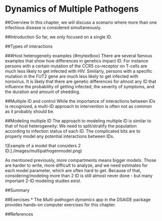 # Dynamics of Multiple Pathogens

##Overview
In this chapter, we will discuss a scenario where more than one infectious disease is considered simultaneously.


##Introduction
So far, we only focused on a single ID.



##Types of interactions




###Host heterogeneity examples {#mytextbox}
There are several famous examples that show how differences in genetics impact ID. For instance persons with a certain mutation of the CCR5 co-receptor on T-cells are much less likely to get infected with HIV. Similarly, persons with a specific mutation in the FUT2 gene are much less likely to get infected with norovirus. It is likely that there are genetic differences for almost any ID that influence the probability of getting infected, the severity of symptoms, and the duration and amount of shedding.


##Multiple ID and control
While the importance of interactions between IDs is recognized, a multi-ID approach to intervention is often not as common as it probably should be.


##Modeling multiple ID
The approach to modeling multiple ID is similar to that of host heterogeneity: We need to split/stratify the population according to infection status of each ID. The complicated bits are to properly model any potential interactions between IDs.


![Example of a model that considers 2 ID.]./images/multipathogenmodel.png)



As mentioned previously, more compartments means bigger models. Those are harder to write, more difficult to analyze, and we need estimates for each model parameter, which are often hard to get. Because of that, considering/modeling more than 2 ID is still almost never done - but many important 2-ID modeling studies exist.




##Summary

##Exercises
* The _Multi-pathogen dynamics_ app in the DSAIDE package provides hands-on computer exercises for this chapter.

##References

